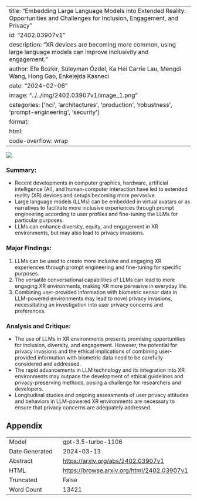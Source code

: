 
---
title: "Embedding Large Language Models into Extended Reality: Opportunities and Challenges for Inclusion, Engagement, and Privacy"
id: "2402.03907v1"
description: "XR devices are becoming more common, using large language models can improve inclusivity and engagement."
author: Efe Bozkir, Süleyman Özdel, Ka Hei Carrie Lau, Mengdi Wang, Hong Gao, Enkelejda Kasneci
date: "2024-02-06"
image: "../../img/2402.03907v1/image_1.png"
categories: ['hci', 'architectures', 'production', 'robustness', 'prompt-engineering', 'security']
format:
  html:
    code-overflow: wrap
---

![](../../img/2402.03907v1/image_1.png)

### **Summary:**
- Recent developments in computer graphics, hardware, artificial intelligence (AI), and human-computer interaction have led to extended reality (XR) devices and setups becoming more pervasive.
- Large language models (LLMs) can be embedded in virtual avatars or as narratives to facilitate more inclusive experiences through prompt engineering according to user profiles and fine-tuning the LLMs for particular purposes.
- LLMs can enhance diversity, equity, and engagement in XR environments, but may also lead to privacy invasions.

### **Major Findings:**
1. LLMs can be used to create more inclusive and engaging XR experiences through prompt engineering and fine-tuning for specific purposes.
2. The versatile conversational capabilities of LLMs can lead to more engaging XR environments, making XR more pervasive in everyday life.
3. Combining user-provided information with biometric sensor data in LLM-powered environments may lead to novel privacy invasions, necessitating an investigation into user privacy concerns and preferences.

### **Analysis and Critique:**
- The use of LLMs in XR environments presents promising opportunities for inclusion, diversity, and engagement. However, the potential for privacy invasions and the ethical implications of combining user-provided information with biometric data need to be carefully considered and addressed.
- The rapid advancements in LLM technology and its integration into XR environments may outpace the development of ethical guidelines and privacy-preserving methods, posing a challenge for researchers and developers.
- Longitudinal studies and ongoing assessments of user privacy attitudes and behaviors in LLM-powered XR environments are necessary to ensure that privacy concerns are adequately addressed.

## Appendix

|          |          |
|----------|----------|
| Model     | gpt-3.5-turbo-1106       |
| Date Generated     | 2024-03-13       |
| Abstract | [https://arxiv.org/abs/2402.03907v1](https://arxiv.org/abs/2402.03907v1)        |
| HTML     | [https://browse.arxiv.org/html/2402.03907v1](https://browse.arxiv.org/html/2402.03907v1)       |
| Truncated       | False       |
| Word Count       | 13421       |